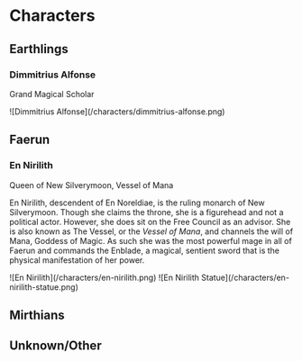 
# Characters

## Earthlings

### Dimmitrius Alfonse

Grand Magical Scholar

<Caption caption="Grand Magical Scholar Dimmitrius Alfonse">
  ![Dimmitrius Alfonse](/characters/dimmitrius-alfonse.png)
</Caption>

## Faerun

### En Nirilith

Queen of New Silverymoon, Vessel of Mana

En Nirilith, descendent of En Noreldiae, is the ruling monarch of New Silverymoon. Though she claims the throne, she is a figurehead and not a political actor. However, she does sit on the Free Council as an advisor. She is also known as The Vessel, or the _Vessel of Mana_, and channels the will of Mana, Goddess of Magic. As such she was the most powerful mage in all of Faerun and commands the Enblade, a magical, sentient sword that is the physical manifestation of her power.

<Caption caption="En Nirlith, The Vessel">
  ![En Nirilith](/characters/en-nirilith.png)
</Caption>

<Caption caption="En Nirilith Statue on display in the Museum of Mana">
  ![En Nirilith Statue](/characters/en-nirilith-statue.png)
</Caption>

## Mirthians

## Unknown/Other
